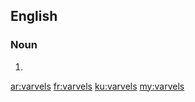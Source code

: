 ==English==

===Noun===
{{head|en|plural}}

# {{plural of|varvel|lang=en}}

[[ar:varvels]]
[[fr:varvels]]
[[ku:varvels]]
[[my:varvels]]